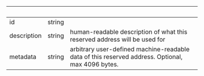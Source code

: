 | &nbsp; | &nbsp; | &nbsp; |
|---|---|---|
| id | string |  |
| description | string | human-readable description of what this reserved address will be used for |
| metadata | string | arbitrary user-defined machine-readable data of this reserved address. Optional, max 4096 bytes. |